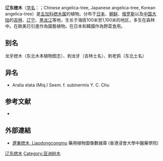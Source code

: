 {{Speciesbox 
| image = Aralia elata en fleur4081.jpg
| genus = Aralia
| species = elata
| authority =([[Miq.|Miq.]]) [[Seem.|Seem.]], 1868
}}

'''辽东楤木'''（[[学名|学名]]：{{lang|la|''Aralia elata''}}；Chinese angelica-tree, Japanese angelica-tree, Korean angelica-tree）是[[五加科|五加科]][[楤木属|楤木属]]的植物。分布于[[日本|日本]]、[[朝鲜|朝鲜]]、[[俄罗斯|俄罗斯]]以及[[中国大陆|中国大陆]]的[[吉林|吉林]]、[[辽宁|辽宁]]、[[黑龙江|黑龙江]]等地，生长于海拔100米至1,100米的地区，多生在森林中。在歐美已引進作為園藝植物。在日本和韓國作為野菜食用。

== 别名 ==
龙牙楤木（东北木本植物图志）、刺龙牙（吉林土名）、刺老鸦（东北土名）

== 异名 ==
* Aralia elata (Miq.) Seem. f. subinermis Y. C. Chu

== 参考文献 ==
<div class="references-small">
* {{cite web| url =http://www.bioinfo.cn/db05/KmzwSpecies.php?action=view&id=1440| title =辽东楤木| work =《中国高等植物数据库全库》| publisher =中国科学院微生物研究所| author =昆明植物研究所| accessdate =2009-02-22| deadurl =yes| archiveurl =https://web.archive.org/web/20160305033820/http://www.bioinfo.cn/db05/KmzwSpecies.php?action=view&id=1440| archivedate =2016-03-05}}
</div>

==外部連結==
*[http://libproject.hkbu.edu.hk/was40/detail?lang=ch&channelid=1288&searchword=herb_id=D00753 遼東楤木, Liaodongcongmu] 藥用植物圖像數據庫 (香港浸會大學中醫藥學院) {{zh-hant}}{{en}}

{{Authority control}}
{{Taxonbar|from=Q284736}}

[[Category:楤木属|辽东楤木]]
[[Category:亚洲树木|Category:亚洲树木]]


{{Apiales-stub}}